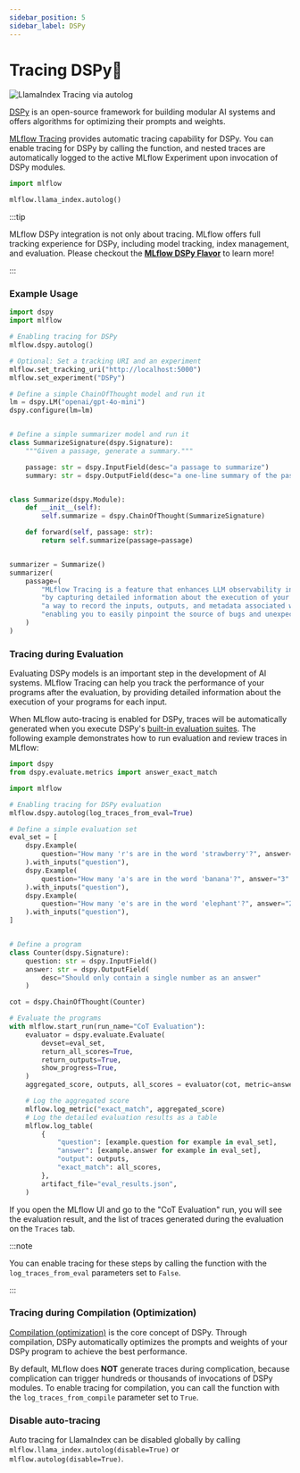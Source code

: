 ```yaml
---
sidebar_position: 5
sidebar_label: DSPy
---
```



# Tracing DSPy🧩

![LlamaIndex Tracing via autolog](/images/llms/tracing/llamaindex-tracing.gif)

[DSPy](https://dspy.ai/) is an open-source framework for building modular AI systems and offers algorithms for optimizing their prompts and weights.

[MLflow Tracing](../) provides automatic tracing capability for DSPy. You can enable tracing
for DSPy by calling the <APILink fn="mlflow.dspy.autolog" /> function, and nested traces are automatically logged to the active MLflow Experiment upon invocation of DSPy modules.

```python
import mlflow

mlflow.llama_index.autolog()
```

:::tip

MLflow DSPy integration is not only about tracing. MLflow offers full tracking experience for DSPy, including model tracking, index management, and evaluation. Please checkout the **[MLflow DSPy Flavor](/llms/dspy)** to learn more!

:::


### Example Usage

```python
import dspy
import mlflow

# Enabling tracing for DSPy
mlflow.dspy.autolog()

# Optional: Set a tracking URI and an experiment
mlflow.set_tracking_uri("http://localhost:5000")
mlflow.set_experiment("DSPy")

# Define a simple ChainOfThought model and run it
lm = dspy.LM("openai/gpt-4o-mini")
dspy.configure(lm=lm)


# Define a simple summarizer model and run it
class SummarizeSignature(dspy.Signature):
    """Given a passage, generate a summary."""

    passage: str = dspy.InputField(desc="a passage to summarize")
    summary: str = dspy.OutputField(desc="a one-line summary of the passage")


class Summarize(dspy.Module):
    def __init__(self):
        self.summarize = dspy.ChainOfThought(SummarizeSignature)

    def forward(self, passage: str):
        return self.summarize(passage=passage)


summarizer = Summarize()
summarizer(
    passage=(
        "MLflow Tracing is a feature that enhances LLM observability in your Generative AI (GenAI) applications "
        "by capturing detailed information about the execution of your application's services. Tracing provides "
        "a way to record the inputs, outputs, and metadata associated with each intermediate step of a request, "
        "enabling you to easily pinpoint the source of bugs and unexpected behaviors."
    )
)
```

### Tracing during Evaluation

Evaluating DSPy models is an important step in the development of AI systems. MLflow Tracing can help you track the performance of your programs after the evaluation, by providing detailed information about the execution of your programs for each input.

When MLflow auto-tracing is enabled for DSPy, traces will be automatically generated when you execute DSPy's [built-in evaluation suites](https://dspy.ai/learn/evaluation/overview/). The following example demonstrates how to run evaluation and review traces in MLflow:

```python
import dspy
from dspy.evaluate.metrics import answer_exact_match

import mlflow

# Enabling tracing for DSPy evaluation
mlflow.dspy.autolog(log_traces_from_eval=True)

# Define a simple evaluation set
eval_set = [
    dspy.Example(
        question="How many 'r's are in the word 'strawberry'?", answer="3"
    ).with_inputs("question"),
    dspy.Example(
        question="How many 'a's are in the word 'banana'?", answer="3"
    ).with_inputs("question"),
    dspy.Example(
        question="How many 'e's are in the word 'elephant'?", answer="2"
    ).with_inputs("question"),
]


# Define a program
class Counter(dspy.Signature):
    question: str = dspy.InputField()
    answer: str = dspy.OutputField(
        desc="Should only contain a single number as an answer"
    )

cot = dspy.ChainOfThought(Counter)

# Evaluate the programs
with mlflow.start_run(run_name="CoT Evaluation"):
    evaluator = dspy.evaluate.Evaluate(
        devset=eval_set,
        return_all_scores=True,
        return_outputs=True,
        show_progress=True,
    )
    aggregated_score, outputs, all_scores = evaluator(cot, metric=answer_exact_match)

    # Log the aggregated score
    mlflow.log_metric("exact_match", aggregated_score)
    # Log the detailed evaluation results as a table
    mlflow.log_table(
        {
            "question": [example.question for example in eval_set],
            "answer": [example.answer for example in eval_set],
            "output": outputs,
            "exact_match": all_scores,
        },
        artifact_file="eval_results.json",
    )
```

If you open the MLflow UI and go to the "CoT Evaluation" run, you will see the evaluation result, and the list of traces generated during the evaluation on the ``Traces`` tab.


:::note

You can enable tracing for these steps by calling the <APILink fn="mlflow.dspy.autolog" /> function with the `log_traces_from_eval` parameters set to `False`.

:::

### Tracing during Compilation (Optimization)

[Compilation (optimization)](https://dspy.ai/learn/optimization/overview/) is the core concept of DSPy. Through compilation, DSPy automatically optimizes the prompts and weights of your DSPy program to achieve the best performance.

By default, MLflow does **NOT** generate traces during complication, because complication can trigger hundreds or thousands of invocations of DSPy modules. To enable tracing for compilation, you can call the <APILink fn="mlflow.dspy.autolog" /> function with the `log_traces_from_compile` parameter set to `True`.


### Disable auto-tracing

Auto tracing for LlamaIndex can be disabled globally by calling `mlflow.llama_index.autolog(disable=True)` or `mlflow.autolog(disable=True)`.

